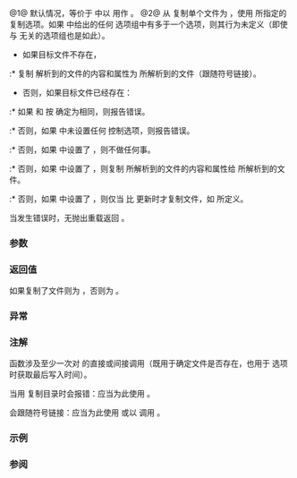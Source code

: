 {{cpp/experimental/fs/title|copy_file}}
{{cpp/experimental/fs/navbar}}
{{dcl begin}}
{{dcl header|experimental/filesystem}}
{{dcl|num=1|since=fs_ts|1=
bool copy_file( const path&amp; from, const path&amp; to );
bool copy_file( const path&amp; from, const path&amp; to, error_code&amp; ec );
}}
{{dcl|num=2|since=fs_ts|1=
bool copy_file( const path&amp; from, const path&amp; to, copy_options options );
bool copy_file( const path&amp; from, const path&amp; to, copy_options options, error_code&amp; ec );
}}
{{dcl end}}

@1@ 默认情况，等价于 {{v|2}} 中以 {{tt|copy_options::none}} 用作 {{c|options}}。
@2@ 从 {{c|from}} 复制单个文件为 {{c|to}}，使用 {{c|options}} 所指定的复制选项。如果 {{c|options}} 中给出的任何 {{rlp|copy_options}} 选项组中有多于一个选项，则其行为未定义（即使与 {{tt|copy_file}} 无关的选项组也是如此）。

* 如果目标文件不存在，
:* 复制 {{c|from}} 解析到的文件的内容和属性为 {{c|to}} 所解析到的文件（跟随符号链接）。
* 否则，如果目标文件已经存在：
:* 如果 {{c|to}} 和 {{c|from}} 按 {{ltt|cpp/experimental/fs/equivalent|equivalent(from, to)}} 确定为相同，则报告错误。
:* 否则，如果 {{c|options}} 中未设置任何 {{tt|copy_file}} 控制选项，则报告错误。
:* 否则，如果 {{c|options}} 中设置了 {{tt|copy_options::skip_existing}}，则不做任何事。
:* 否则，如果 {{c|options}} 中设置了 {{tt|copy_options::overwrite_existing}}，则复制 {{c|from}} 所解析到的文件的内容和属性给 {{c|to}} 所解析到的文件。
:* 否则，如果 {{c|options}} 中设置了 {{tt|copy_options::update_existing}}，则仅当 {{c|from}} 比 {{c|to}} 更新时才复制文件，如 {{ltt|cpp/experimental/fs/last_write_time|last_write_time()}} 所定义。

当发生错误时，无抛出重载返回 {{c|false}}。

===参数===
{{par begin}}
{{par|from|到源文件的路径}}
{{par|to|到目标文件的路径}}
{{par|ec|用于无抛出重载中报告错误的输出形参}}
{{par end}}

===返回值===
如果复制了文件则为 {{c|true}}，否则为 {{c|false}}。

===异常===
{{cpp/experimental/fs/error_handling|from|to}}

===注解===
函数涉及至少一次对 {{ltt|cpp/experimental/fs/status|status(to)}} 的直接或间接调用（既用于确定文件是否存在，也用于 {{tt|copy_options::update_existing}} 选项时获取最后写入时间）。

当用 {{tt|copy_file}} 复制目录时会报错：应当为此使用 {{ltt|cpp/experimental/fs/copy|copy}}。

{{tt|copy_file}} 会跟随符号链接：应当为此使用 {{ltt|cpp/experimental/fs/copy_symlink|copy_symlink}} 或以 {{tt|copy_options::copy_symlinks}} 调用 {{ltt|cpp/experimental/fs/copy|copy}}。

===示例===
{{example
|code=
#include &lt;experimental/filesystem&gt;
#include &lt;fstream&gt;
#include &lt;iostream&gt;
namespace fs = std::experimental::filesystem;

int main()
{
    fs::create_directory("sandbox");
    std::ofstream("sandbox/file1.txt").put('a');

    fs::copy_file("sandbox/file1.txt", "sandbox/file2.txt");

    // 现在 sandbox 中有两个文件：
    std::cout &lt;&lt; "file1.txt holds : "
              &lt;&lt; std::ifstream("sandbox/file1.txt").rdbuf() &lt;&lt; '\n';
    std::cout &lt;&lt; "file2.txt holds : "
              &lt;&lt; std::ifstream("sandbox/file2.txt").rdbuf() &lt;&lt; '\n';

    // 复制目录失败
    fs::create_directory("sandbox/abc");
    try
    {
        fs::copy_file("sandbox/abc", "sandbox/def");
    }
    catch (fs::filesystem_error&amp; e)
    {
        std::cout &lt;&lt; "Could not copy sandbox/abc: " &lt;&lt; e.what() &lt;&lt; '\n';
    }
    fs::remove_all("sandbox");
}
|p=true
|output=
file1.txt holds : a
file2.txt holds : a
Could not copy sandbox/abc: copy_file: Is a directory: "sandbox/abc", "sandbox/def"
}}

===参阅===
{{dsc begin}}
{{dsc inc|cpp/experimental/fs/dsc copy_options}}
{{dsc inc|cpp/experimental/fs/dsc copy_symlink}}
{{dsc inc|cpp/experimental/fs/dsc copy}}
{{dsc end}}